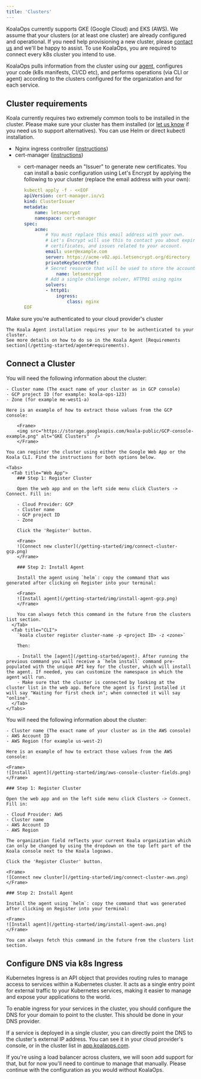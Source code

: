 ```yaml
---
title: 'Clusters'
---
```


KoalaOps currently supports GKE (Google Cloud) and EKS (AWS). We assume that your clusters (or at least one cluster) are already configured and operational. If you need help provisioning a new cluster, please [contact us](mailto:support@koalaops.com) and we'll be happy to assist.
To use KoalaOps, you are required to connect every k8s cluster you intend to use.

KoalaOps pulls information from the cluster using our [agent](/getting-started/agent), configures your code (k8s manifests, CI/CD etc), and performs operations (via CLI or agent) according to the clusters configured for the organization and for each service.

## Cluster requirements
   
Koala currently requires two extremely common tools to be installed in the cluster. Please make sure your cluster has them installed (or [let us know](mailto:support@koalaops.com) if you need us to support alternatives). You can use Helm or direct kubectl installation.

- Nginx ingress controller ([instructions](https://kubernetes.github.io/ingress-nginx/deploy/))
- cert-manager ([instructions](https://cert-manager.io/docs/installation/))
  - cert-manager needs an "Issuer" to generate new certificates. You can install a basic configuration using Let's Encrypt by applying the following to your cluster (replace the email address with your own):

    ```yaml
    kubectl apply -f - <<EOF
    apiVersion: cert-manager.io/v1
    kind: ClusterIssuer
    metadata:
        name: letsencrypt
        namespace: cert-manager
    spec:
        acme:
            # You must replace this email address with your own.
            # Let's Encrypt will use this to contact you about expiring
            # certificates, and issues related to your account.
            email: user@example.com
            server: https://acme-v02.api.letsencrypt.org/directory
            privateKeySecretRef:
            # Secret resource that will be used to store the account's private key.
                name: letsencrypt
            # Add a single challenge solver, HTTP01 using nginx
            solvers:
            - http01:
                ingress:
                    class: nginx
    EOF
    ```

<Note>
Make sure you're authenticated to your cloud provider's cluster
</Note>

    The Koala Agent installation requires your to be authenticated to your cluster.
    See more details on how to do so in the Koala Agent [Requirements section](/getting-started/agent#requirements).

## Connect a Cluster

<Tabs>
  <Tab title="GCP">
    You will need the following information about the cluster:

    - Cluster name (The exact name of your cluster as in GCP console)
    - GCP project ID (for example: koala-ops-123)
    - Zone (for example me-west1-a)

    Here is an example of how to extract those values from the GCP console:

        <Frame>
        <img src="https://storage.googleapis.com/koala-public/GCP-console-example.png" alt="GKE Clusters"  />
        </Frame>

    You can register the cluster using either the Google Web App or the Koala CLI. Find the instructions for both options below.

    <Tabs>
      <Tab title="Web App">
        ### Step 1: Register Cluster

        Open the web app and on the left side menu click Clusters -> Connect. Fill in:

        - Cloud Provider: GCP
        - Cluster name
        - GCP project ID
        - Zone

        Click the 'Register' button. 

        <Frame>
        ![Connect new cluster](/getting-started/img/connect-cluster-gcp.png) 
        </Frame>

        ### Step 2: Install Agent

        Install the agent using `helm`: copy the command that was generated after clicking on Register into your terminal:

        <Frame>
        ![Install agent](/getting-started/img/install-agent-gcp.png)
        </Frame>

        You can always fetch this command in the future from the clusters list section.
      </Tab>
      <Tab title="CLI">
        `koala cluster register cluster-name -p <project ID> -z <zone>`

        Then:

        - Install the [agent](/getting-started/agent). After running the previous command you will receive a `helm install` command pre-populated with the unique API key for the cluster, which will install the agent. If needed, you can customize the namespace in which the agent will run.
        - Make sure that the cluster is connected by looking at the cluster list in the web app. Before the agent is first installed it will say "Waiting for first check in"; when connected it will say "online".     
      </Tab>
    </Tabs>
  </Tab>
  <Tab title="AWS">
    You will need the following information about the cluster:

    - Cluster name (The exact name of your cluster as in the AWS console)
    - AWS Account ID
    - AWS Region (for example us-west-2)

    Here is an example of how to extract those values from the AWS console:

    <Frame>
    ![Install agent](/getting-started/img/aws-console-cluster-fields.png)
    </Frame>
    
    ### Step 1: Register Cluster

    Open the web app and on the left side menu click Clusters -> Connect. Fill in:

    - Cloud Provider: AWS
    - Cluster name
    - AWS Account ID
    - AWS Region

    The organization field reflects your current Koala organization which can only be changed by using the dropdown on the top left part of the Koala console next to the Koala logoaws. 

    Click the 'Register Cluster' button. 

    <Frame>
    ![Connect new cluster](/getting-started/img/connect-cluster-aws.png) 
    </Frame>

    ### Step 2: Install Agent

    Install the agent using `helm`: copy the command that was generated after clicking on Register into your terminal:

    <Frame>
    ![Install agent](/getting-started/img/install-agent-aws.png)
    </Frame>

    You can always fetch this command in the future from the clusters list section.
  </Tab>
</Tabs>

## Configure DNS via k8s Ingress

<Info>
    Kubernetes Ingress is an API object that provides routing rules to manage access to services within a Kubernetes cluster. It acts as a single entry point for external traffic to your Kubernetes services, making it easier to manage and expose your applications to the world.
</Info>

To enable ingress for your services in the cluster, you should configure the DNS for your domain to point to the cluster. This should be done in your DNS provider.

If a service is deployed in a single cluster, you can directly point the DNS to the cluster's external IP address. You can see it in your cloud provider's console, or in the cluster list in [app.koalaops.com](http://app.koalaops.com).

If you're using a load balancer across clusters, we will soon add support for that, but for now you'll need to continue to manage that manually. Please continue with the configuration as you would without KoalaOps.


